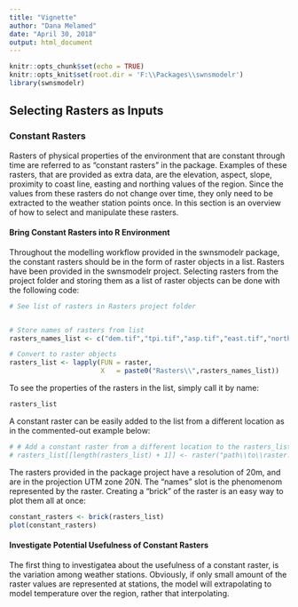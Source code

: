 ```yaml
---
title: "Vignette"
author: "Dana Melamed"
date: "April 30, 2018"
output: html_document
---
```


```r
knitr::opts_chunk$set(echo = TRUE)
knitr::opts_knit$set(root.dir = 'F:\\Packages\\swnsmodelr')
library(swnsmodelr)
```

## Selecting Rasters as Inputs

### Constant Rasters
Rasters of physical properties of the environment that are constant through time are referred to as "constant rasters" in the package. Examples of these rasters, that are provided as extra data, are the elevation, aspect, slope, proximity to coast line, easting and northing values of the region. Since the values from these rasters do not change over time, they only need to be extracted to the weather station points once. In this section is an overview of how to select and manipulate these rasters.

#### Bring Constant Rasters into R Environment

Throughout the modelling workflow provided in the swnsmodelr package, the constant rasters should be in the form of raster objects in a list. Rasters have been provided in the swnsmodelr project. Selecting rasters from the project folder and storing them as a list of raster objects can be done with the following code:
```r
# See list of rasters in Rasters project folder


# Store names of rasters from list
rasters_names_list <- c("dem.tif","tpi.tif","asp.tif","east.tif","north.tif","ptoc.tif")

# Convert to raster objects
rasters_list <- lapply(FUN = raster,
                       X   = paste0("Rasters\\",rasters_names_list))
```


To see the properties of the rasters in the list, simply call it by name:
```r
rasters_list
```


A constant raster can be easily added to the list from a different location as in the commented-out example below:
```r
# # Add a constant raster from a different location to the rasters_list
# rasters_list[[length(rasters_list) + 1]] <- raster("path\\to\\raster.extension")

```

The rasters provided in the package project have a resolution of 20m, and are in the projection UTM zone 20N. The "names" slot is the phenomenom represented by the raster. Creating a "brick" of the raster is an easy way to plot them all at once:
```r
constant_rasters <- brick(rasters_list)
plot(constant_rasters)
```


#### Investigate Potential Usefulness of Constant Rasters

The first thing to investigatea about the usefulness of a constant raster, is the variation among weather stations. Obviously, if only small amount of the raster values are represented at stations, the model will extrapolating to model temperature over the region, rather that interpolating. 


